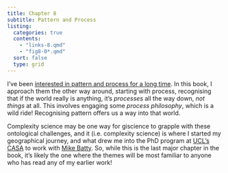 ```yaml
---
title: Chapter 8
subtitle: Pattern and Process
listing:
  categories: true
  contents:
    - "links-8.qmd"
    - "fig8-0*.qmd"
  sort: false
  type: grid
---
```


I've been [interested in pattern and process for a long time](https://patternandprocess.org). In this book, I approach them the other way around, starting with process, recognising that if the world really is anything, it's _processes_ all the way down, _not things_ at all. This involves engaging some _process philosophy_, which is a wild ride! Recognising pattern offers us a way into that world. 

Complexity science may be one way for giscience to grapple with these ontological challenges, and it (i.e. complexity science) is where I started my geographical journey, and what drew me into the PhD program at [UCL's CASA](https://www.ucl.ac.uk/bartlett/casa/bartlett-centre-advanced-spatial-analysis) to work with [Mike Batty](http://www.complexcity.info/). So, while this is the last major chapter in the book, it's likely the one where the themes will be most familiar to anyone who has read any of my earlier work!
